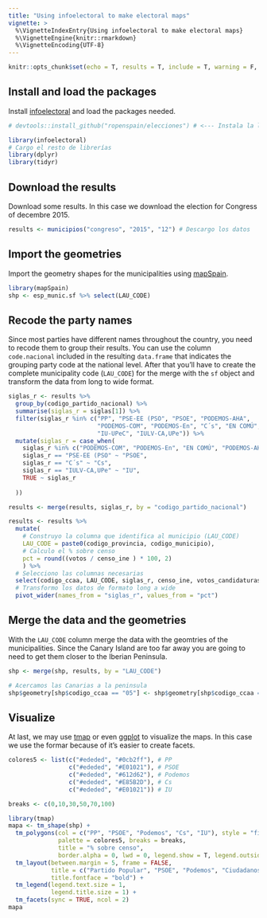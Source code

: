 ```yaml
---
title: "Using infoelectoral to make electoral maps"
vignette: >
  %\VignetteIndexEntry{Using infoelectoral to make electoral maps}
  %\VignetteEngine{knitr::rmarkdown}
  %\VignetteEncoding{UTF-8}
---
```



```r
knitr::opts_chunk$set(echo = T, results = T, include = T, warning = F, message = F)
```

## Install and load the packages

Install [infoelectoral](https://ropenspain.github.io/infoelectoral/) and load the packages needed.

```r
# devtools::install_github("ropenspain/elecciones") # <--- Instala la librería elecciones

library(infoelectoral)
# Cargo el resto de librerías
library(dplyr)
library(tidyr)

```

## Download the results

Download some results. In this case we download the election for Congress of decembre 2015.
```r

results <- municipios("congreso", "2015", "12") # Descargo los datos

```


## Import the geometries
Import the geometry shapes for the municipalities using [mapSpain](https://github.com/rOpenSpain/mapSpain). 

```r
library(mapSpain)
shp <- esp_munic.sf %>% select(LAU_CODE)
```


## Recode the party names
Since most parties have different names throughout the country, you need to recode them to group their results. You can use the column `code.nacional` included in the resulting `data.frame` that indicates the grouping party code at the national level. After that you'll have to create the complete municipality code (`LAU_CODE`) for the merge with the `sf` object and transform the data from long to wide format.

```r

siglas_r <- results %>% 
  group_by(codigo_partido_nacional) %>% 
  summarise(siglas_r = siglas[1]) %>% 
  filter(siglas_r %in% c("PP", "PSE-EE (PSO", "PSOE", "PODEMOS-AHA",
                         "PODEMOS-COM", "PODEMOS-En", "C´s", "EN COMÚ",
                         "IU-UPeC", "IULV-CA,UPe")) %>% 
  mutate(siglas_r = case_when(
    siglas_r %in% c("PODEMOS-COM", "PODEMOS-En", "EN COMÚ", "PODEMOS-AHA") ~ "Podemos",
    siglas_r == "PSE-EE (PSO" ~ "PSOE",
    siglas_r == "C´s" ~ "Cs",
    siglas_r == "IULV-CA,UPe" ~ "IU",
    TRUE ~ siglas_r
    
  ))

results <- merge(results, siglas_r, by = "codigo_partido_nacional")

results <- results %>% 
  mutate(
    # Construyo la columna que identifica al municipio (LAU_CODE)
    LAU_CODE = paste0(codigo_provincia, codigo_municipio),
    # Calculo el % sobre censo
    pct = round((votos / censo_ine ) * 100, 2)
    ) %>% 
  # Selecciono las columnas necesarias
  select(codigo_ccaa, LAU_CODE, siglas_r, censo_ine, votos_candidaturas, pct) %>% 
  # Transformo los datos de formato long a wide
  pivot_wider(names_from = "siglas_r", values_from = "pct")

```

## Merge the data and the geometries
With the `LAU_CODE` column merge the data with the geomtries of the municipalities. Since the Canary Island are too far away you are going to need to get them closer to the Iberian Peninsula.

```r
shp <- merge(shp, results, by = "LAU_CODE")

# Acercamos las Canarias a la peninsula
shp$geometry[shp$codigo_ccaa == "05"] <- shp$geometry[shp$codigo_ccaa == "05"] + c(5, 5)

```

## Visualize

At last, we may use [tmap](https://github.com/mtennekes/tmap) or even [ggplot]() to visualize the maps. In this case we  use the formar because of it's easier to create facets.

```r
colores5 <- list(c("#ededed", "#0cb2ff"), # PP
                 c("#ededed", "#E01021"), # PSOE
                 c("#ededed", "#612d62"), # Podemos
                 c("#ededed", "#E85B2D"), # Cs
                 c("#ededed", "#E01021")) # IU

breaks <- c(0,10,30,50,70,100)

library(tmap)
mapa <- tm_shape(shp) + 
  tm_polygons(col = c("PP", "PSOE", "Podemos", "Cs", "IU"), style = "fixed", 
              palette = colores5, breaks = breaks,
              title = "% sobre censo", 
              border.alpha = 0, lwd = 0, legend.show = T, legend.outside = T) +
  tm_layout(between.margin = 5, frame = FALSE,
            title = c("Partido Popular", "PSOE", "Podemos", "Ciudadanos", "Izquierda Unida"),
            title.fontface = "bold") +
  tm_legend(legend.text.size = 1, 
            legend.title.size = 1) +
  tm_facets(sync = TRUE, ncol = 2)
mapa
```

